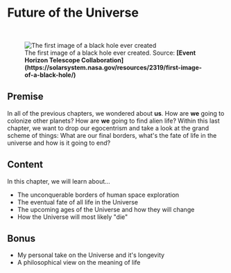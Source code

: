 
# Future of the Universe

<ReadingTime duration="1" />
<AudioPlayer ident="universe/introduction" />

<br/>
<figure>
<Image src={require(".//../../resources/images/blackhole.png")} alt="The first image of a black hole ever created" />
<figcaption style={{ color: "rgb(156, 156, 156)", fontSize: "14px", marginTop: "2px" }}>The first image of a black hole ever created. Source: <strong>[Event Horizon Telescope Collaboration](https://solarsystem.nasa.gov/resources/2319/first-image-of-a-black-hole/)</strong></figcaption>
</figure>

## Premise
In all of the previous chapters, we wondered about <strong>us</strong>. How are <strong>we</strong> going to colonize other planets? How are <strong>we</strong> going to find alien life? Within this last chapter, we want to drop our egocentrism and take a look at the grand scheme of things: What are our final borders, what's the fate of life in the universe and how is it going to end? 

## Content
In this chapter, we will learn about...

- The unconquerable borders of human space exploration
- The eventual fate of all life in the Universe
- The upcoming ages of the Universe and how they will change
- How the Universe will most likely "die"

## Bonus
- My personal take on the Universe and it's longevity
- A philosophical view on the meaning of life


<SaveArticleSection article="future-introduction"/>

<Analytics />
